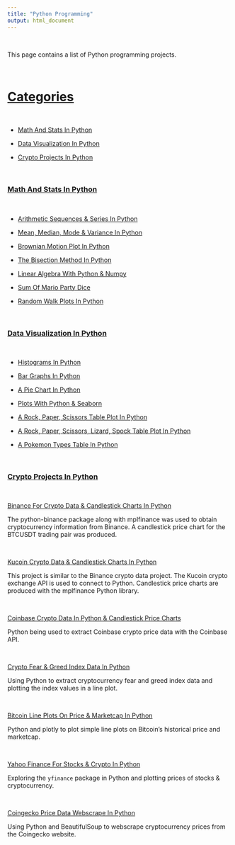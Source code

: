 ```yaml
---
title: "Python Programming"
output: html_document
---
```


&nbsp;

This page contains a list of Python programming projects.

&nbsp;

# <u>Categories</u>

&nbsp;


* <a href="#mathstats">Math And Stats In Python</a>

* <a href="#visual">Data Visualization In Python</a>

* <a href="#crypto">Crypto Projects In Python</a>

&nbsp;


<a name="mathstats"></a>

### <u>Math And Stats In Python</u>

&nbsp;

* [Arithmetic Sequences & Series In Python](https://github.com/dk81/python_math/blob/master/arithmeticSeries.py)

* [Mean, Median, Mode & Variance In Python](https://github.com/dk81/python_math/blob/master/mean_medianMode.py)

* [Brownian Motion Plot In Python](https://github.com/dk81/python_math/blob/master/brownianMotion.py)

* [The Bisection Method In Python](https://github.com/dk81/python_math/blob/master/bisection_method.py)

* [Linear Algebra With Python & Numpy](https://github.com/dk81/python_math/blob/master/numpy_linearalgebra_work.py)

* [Sum Of Mario Party Dice](https://github.com/dk81/python_math/blob/master/sum_MarioParty_dice.ipynb)

* [Random Walk Plots In Python](https://github.com/dk81/python_math/blob/master/randomWalk.py)

&nbsp;

<a name="visual"></a>

### <u>Data Visualization In Python</u>

&nbsp;

* [Histograms In Python](https://github.com/dk81/python_datavisualization/blob/master/histograms.ipynb)

* [Bar Graphs In Python](https://github.com/dk81/python_datavisualization/blob/master/barGraphs.ipynb)

* [A Pie Chart In Python](https://github.com/dk81/python_datavisualization/blob/master/pieChart.ipynb)

* [Plots With Python & Seaborn](https://github.com/dk81/python_datavisualization/blob/master/seaborn-plots.ipynb)

* [A Rock, Paper, Scissors Table Plot In Python](https://github.com/dk81/python_datavisualization/blob/master/rock-paper-scissors.ipynb)

* [A Rock, Paper, Scissors, Lizard, Spock Table Plot In Python](https://github.com/dk81/python_datavisualization/blob/master/rock-paper-scissors-lizard-spock.ipynb)

* [A Pokemon Types Table In Python](https://github.com/dk81/python_datavisualization/blob/master/pokemon-types-table.ipynb)


&nbsp;

<a name="crypto"></a>

### <u>Crypto Projects In Python</u>

&nbsp;


[Binance For Crypto Data & Candlestick Charts In Python](https://github.com/dk81/crypto_python/blob/main/binance_crypto_data.ipynb)

The python-binance package along with mplfinance was used to obtain cryptocurrency information from Binance. A candlestick price chart for the BTCUSDT trading pair was produced. 

&nbsp;

[Kucoin Crypto Data & Candlestick Charts In Python](https://github.com/dk81/crypto_python/blob/main/kucoin_crypto_python.ipynb)

This project is similar to the Binance crypto data project. The Kucoin crypto exchange API is used to connect to Python. Candlestick price charts are produced with the mplfinance Python library.

&nbsp;

[Coinbase Crypto Data In Python & Candlestick Price Charts](https://github.com/dk81/crypto_python/blob/main/coinbase_cryptodata_python.ipynb)

Python being used to extract Coinbase crypto price data with the Coinbase API.

&nbsp;

[Crypto Fear & Greed Index Data In Python](https://github.com/dk81/crypto_python/blob/main/feargreed_stockscrypto.ipynb)

Using Python to extract cryptocurrency fear and greed index data and plotting the index values in a line plot.

&nbsp;


[Bitcoin Line Plots On Price & Marketcap In Python](https://github.com/dk81/crypto_python/blob/main/bitcoin_price_mcap_plots.ipynb)

Python and plotly to plot simple line plots on Bitcoin's historical price and marketcap.

&nbsp;

[Yahoo Finance For Stocks & Crypto In Python](https://github.com/dk81/crypto_python/blob/main/yahoo_finance_python_stocks_crypto.ipynb)

Exploring the `yfinance` package in Python and plotting prices of stocks & cryptocurrency.

&nbsp;

[Coingecko Price Data Webscrape In Python](https://github.com/dk81/crypto_python/blob/main/coingecko_crypto_webscrape.ipynb)

Using Python and BeautifulSoup to webscrape cryptocurrency prices from the Coingecko website.


&nbsp;